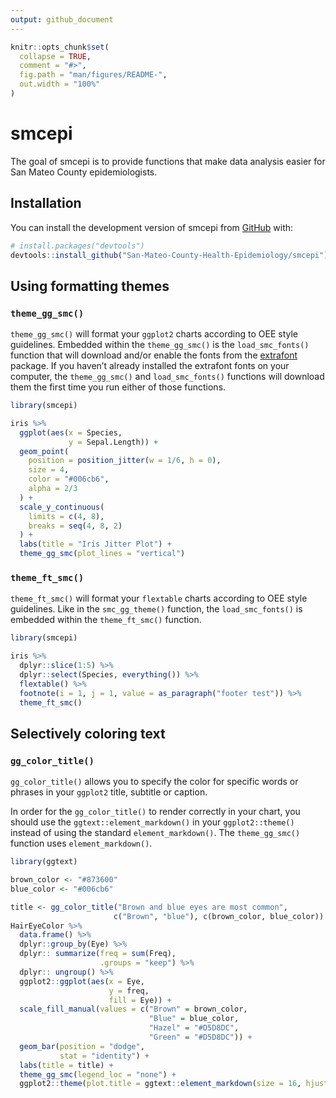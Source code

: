 ```yaml
---
output: github_document
---
```


<!-- README.md is generated from README.Rmd. Please edit that file -->

```r
knitr::opts_chunk$set(
  collapse = TRUE,
  comment = "#>",
  fig.path = "man/figures/README-",
  out.width = "100%"
)
```

# smcepi

<!-- badges: start -->

<!-- badges: end -->

The goal of smcepi is to provide functions that make data analysis easier for San Mateo County epidemiologists.

## Installation

You can install the development version of smcepi from [GitHub](https://github.com/) with:

``` r
# install.packages("devtools")
devtools::install_github("San-Mateo-County-Health-Epidemiology/smcepi")
```

## Using formatting themes

### `theme_gg_smc()`

`theme_gg_smc()` will format your `ggplot2` charts according to OEE style guidelines. Embedded within the `theme_gg_smc()` is the `load_smc_fonts()` function that will download and/or enable the fonts from the [extrafont](https://cran.r-project.org/web/packages/extrafont/extrafont.pdf) package. If you haven't already installed the extrafont fonts on your computer, the `theme_gg_smc()` and `load_smc_fonts()` functions will download them the first time you run either of those functions. 

```r
library(smcepi)

iris %>% 
  ggplot(aes(x = Species, 
             y = Sepal.Length)) +
  geom_point(
    position = position_jitter(w = 1/6, h = 0),
    size = 4, 
    color = "#006cb6", 
    alpha = 2/3
  ) +
  scale_y_continuous(
    limits = c(4, 8),
    breaks = seq(4, 8, 2)
  ) + 
  labs(title = "Iris Jitter Plot") + 
  theme_gg_smc(plot_lines = "vertical")

```

### `theme_ft_smc()`

`theme_ft_smc()` will format your `flextable` charts according to OEE style guidelines. Like in the `smc_gg_theme()` function, the `load_smc_fonts()` is embedded within the `theme_ft_smc()` function. 

```r
library(smcepi)

iris %>%
  dplyr::slice(1:5) %>%
  dplyr::select(Species, everything()) %>%
  flextable() %>%
  footnote(i = 1, j = 1, value = as_paragraph("footer test")) %>%
  theme_ft_smc()

```

## Selectively coloring text

### `gg_color_title()`

`gg_color_title()` allows you to specify the color for specific words or phrases in your `ggplot2` title, subtitle or caption. 

In order for the `gg_color_title()` to render correctly in your chart, you should use the `ggtext::element_markdown()` in your `ggplot2::theme()` instead of using the standard `element_markdown()`. The `theme_gg_smc()` function uses `element_markdown()`.

```r
library(ggtext)

brown_color <- "#873600"
blue_color <- "#006cb6"

title <- gg_color_title("Brown and blue eyes are most common",
                       c("Brown", "blue"), c(brown_color, blue_color))
HairEyeColor %>%
  data.frame() %>%
  dplyr::group_by(Eye) %>%
  dplyr:: summarize(freq = sum(Freq),
                    .groups = "keep") %>%
  dplyr:: ungroup() %>%
  ggplot2::ggplot(aes(x = Eye,
                      y = freq,
                      fill = Eye)) +
  scale_fill_manual(values = c("Brown" = brown_color,
                               "Blue" = blue_color,
                               "Hazel" = "#D5D8DC",
                               "Green" = "#D5D8DC")) + 
  geom_bar(position = "dodge",
           stat = "identity") +
  labs(title = title) +
  theme_gg_smc(legend_loc = "none") +
  ggplot2::theme(plot.title = ggtext::element_markdown(size = 16, hjust = 0, face = "bold"))
```
